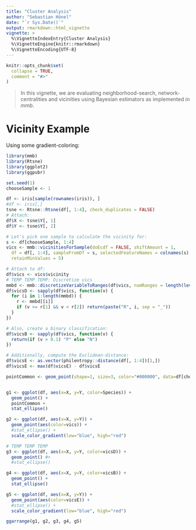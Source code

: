 ```yaml
---
title: "Cluster Analysis"
author: "Sebastian Hönel"
date: "`r Sys.Date()`"
output: rmarkdown::html_vignette
vignette: >
  %\VignetteIndexEntry{Cluster Analysis}
  %\VignetteEngine{knitr::rmarkdown}
  %\VignetteEncoding{UTF-8}
---
```


```r
knitr::opts_chunk$set(
  collapse = TRUE,
  comment = "#>"
)
```

> In this vignette, we are evaluating neighborhood-search, network-centralities and vicinities using Bayesian estimators as implemented in *mmb*.


# Vicinity Example
Using some gradient-coloring:

```r
library(mmb)
library(Rtsne)
library(ggplot2)
library(ggpubr)

set.seed(1)
chooseSample <- 1

df <- iris[sample(rownames(iris)), ]
#df <- iris[,]
tsne <- Rtsne::Rtsne(df[, 1:4], check_duplicates = FALSE)
# Attach:
df$X <- tsne$Y[, 1]
df$Y <- tsne$Y[, 2]

# Let's pick one sample to calculate the vicinity for:
s <- df[chooseSample, 1:4]
vics <- mmb::vicinitiesForSample(doEcdf = FALSE, shiftAmount = 1,
  df = df[, 1:4], sampleFromDf = s, selectedFeatureNames = colnames(s),
  retainMinValues = 5)

# Attach to df:
df$vics <- vics$vicinity
# TEMP TEMP TEMP: Discretize vics
mmbd <- mmb::discretizeVariableToRanges(df$vics, numRanges = length(levels(df$Species)))
df$vicsD <- sapply(df$vics, function(v) {
  for (i in 1:length(mmbd)) {
    r <- mmbd[[i]]
    if (v >= r[1] && v < r[2]) return(paste("R", i, sep = "_"))
  }
})

# Also, create a binary classification:
df$vicsB <- sapply(df$vics, function(v) {
  return(if (v > 0.1) "P" else "N")
})

# Additionally, compute the Euclidean-distance:
df$vicsE <- as.vector(philentropy::distance(df[, 1:4])[1,])
df$vicsE <- max(df$vicsE) - df$vicsE

pointCommon <- geom_point(shape=1, size=3, color="#000000", data=df[chooseSample,], mapping=aes(x=df[chooseSample,]$X, y=df[chooseSample,]$Y))


g1 <- ggplot(df, aes(x=X, y=Y, color=Species)) +
  geom_point() +
  pointCommon +
  stat_ellipse()

g2 <- ggplot(df, aes(x=X, y=Y)) +
  geom_point(aes(color=vics)) +
  #stat_ellipse() +
  scale_color_gradient(low="blue", high="red")

# TEMP TEMP TEMP
g3 <- ggplot(df, aes(x=X, y=Y, color=vicsD)) +
  geom_point() #+
  #stat_ellipse()

g4 <- ggplot(df, aes(x=X, y=Y, color=vicsB)) +
  geom_point() +
  stat_ellipse()

g5 <- ggplot(df, aes(x=X, y=Y)) +
  geom_point(aes(color=vicsE)) +
  #stat_ellipse() +
  scale_color_gradient(low="blue", high="red")

ggarrange(g1, g2, g3, g4, g5)
```




















